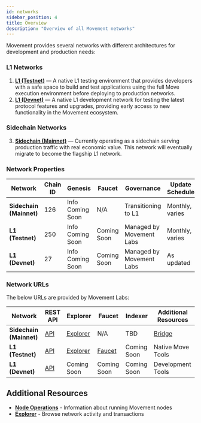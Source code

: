 ```yaml
---
id: networks
sidebar_position: 4
title: Overview
description: "Overview of all Movement networks"
---
```



Movement provides several networks with different architectures for development and production needs:

### L1 Networks
1. **[L1 (Testnet)](/general/networks/testnet)** — A native L1 testing environment that provides developers with a safe space to build and test applications using the full Move execution environment before deploying to production networks.
2. **[L1 (Devnet)](/general/networks/devnet)** — A native L1 development network for testing the latest protocol features and upgrades, providing early access to new functionality in the Movement ecosystem.

### Sidechain Networks
3. **[Sidechain (Mainnet)](/general/networks/mainnet)** — Currently operating as a sidechain serving production traffic with real economic value. This network will eventually migrate to become the flagship L1 network.

### Network Properties

| Network | Chain ID | Genesis | Faucet | Governance | Update Schedule | Data Persistence |
|---------|------------|---------|---------|------------|-----------------|------------------|
| **Sidechain (Mainnet)** | 126 | Info Coming Soon | N/A | Transitioning to L1 | Monthly, varies | Permanent |
| **L1 (Testnet)** | 250 | Info Coming Soon | Coming Soon | Managed by Movement Labs | Monthly, varies | Resets as Needed, but avoided |
| **L1 (Devnet)** | 27 | Info Coming Soon | Coming Soon | Managed by Movement Labs | As updated | Resets as Needed |

### Network URLs

The below URLs are provided by Movement Labs:

| Network | REST API | Explorer | Faucet | Indexer | Additional Resources |
|---------|----------|----------|---------|---------|---------------------|
| **Sidechain (Mainnet)** | [API](https://mainnet.movementnetwork.xyz/v1) | [Explorer](https://explorer.movementnetwork.xyz/?network=mainnet) | N/A | TBD | [Bridge](https://bridge.movementnetwork.xyz/) |
| **L1 (Testnet)** | [API](https://testnet.movementnetwork.xyz/v1) | [Explorer](https://explorer.movementnetwork.xyz/?network=bardock+testnet) | [Faucet](https://faucet.movementnetwork.xyz/) | Coming Soon | Native Move Tools |
| **L1 (Devnet)** | [API](https://devnet.movementnetwork.xyz/v1) | Coming Soon | Coming Soon | Coming Soon | Development Tools |


## Additional Resources

- **[Node Operations](/general/nodes)** - Information about running Movement nodes
- **[Explorer](https://explorer.movementnetwork.xyz/)** - Browse network activity and transactions
